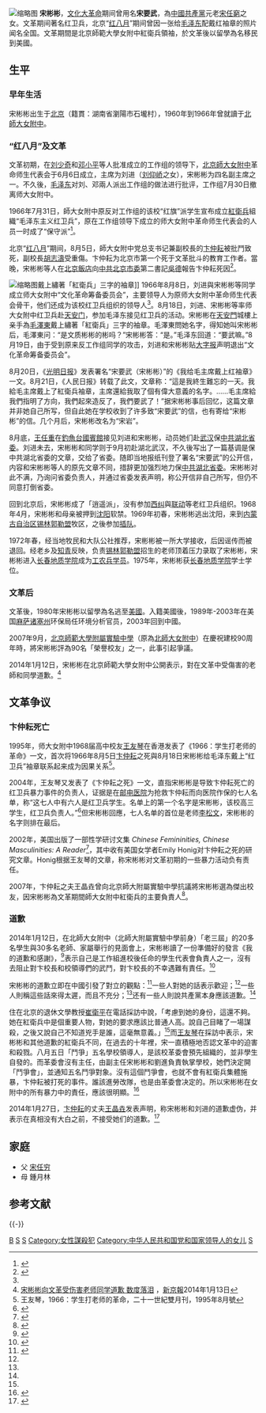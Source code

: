 [[File:Song_binbin.jpg|缩略图]]
'''宋彬彬'''{{BD|1949年|||}}，[[文化大革命|文化大革命]]期间曾用名'''宋要武'''，為[[中國共產黨|中國共產黨]]元老[[宋任窮|宋任窮]]之女。文革期间著名红卫兵，北京“[[红八月|红八月]]”期间曾因一张给[[毛泽东|毛泽东]]配戴红袖章的照片闻名全国。文革期間是北京師範大學女附中紅衛兵領袖，於文革後以留學為名移民到美國。

==生平==

=== 早年生活 ===
宋彬彬出生于[[北京|北京]]（籍貫：湖南省瀏陽市石壠村），1960年到1966年曾就讀于[[北京师范大学附属实验中学|北師大女附中]]。

=== “红八月”及文革 ===
文革初期，在[[刘少奇|刘少奇]]和[[邓小平|邓小平]]等人批准成立的工作组的领导下，[[北京師大女附中|北京師大女附中]]革命师生代表会于6月6日成立，主席为刘进（[[刘仰峤|刘仰峤]]之女），宋彬彬为四名副主席之一。不久後，[[毛泽东|毛泽东]]对刘、邓兩人派出工作组的做法进行批评，工作组7月30日撤离师大女附中。

1966年7月31日，師大女附中原反对工作组的该校“红旗”派学生宣布成立[[紅衛兵|紅衛兵]]組織“毛泽东主义红卫兵”，原在工作组领导下成立的师大女附中革命师生代表会的人员一时成了“保守派”<ref name="jy">{{Cite web|title=宋彬彬，四十多年来我一直想说的话，记忆2012年第80期|url=http://www.jrjia.com/2012/03/21/2322.shtml|dead-url=yes|access-date=2012-07-05|archive-url=https://web.archive.org/web/20170411071446/http://www.jrjia.com/2012/03/21/2322.shtml|archive-date=2017-04-11}}</ref>。

北京“[[红八月|红八月]]”期间，8月5日，師大女附中党总支书记兼副校長的[[卞仲耘|卞仲耘]]被批鬥致死，副校長[[胡志濤|胡志濤]]受重傷。卞仲耘为北京市第一个死于文革批斗的教育工作者。當晚，宋彬彬等人在[[北京飯店|北京飯店]]向[[中共北京市委|中共北京市委]]第二書記[[吳德|吳德]]報告卞仲耘死因<ref>{{Cite web |url=http://www.newcenturynews.com/Article/lishi/wenge/200808/20080806000236.html |title=张敏，抗议与祭奠：卞仲耘校长文革遇难四十二周年，新世纪新闻网，2008-8-6 |accessdate=2010-05-26 |archive-date=2011-07-31 |archive-url=https://web.archive.org/web/20110731011145/http://www.newcenturynews.com/Article/lishi/wenge/200808/20080806000236.html |dead-url=no }}</ref>{{r|jy}}。

[[File:Songbinbin2.jpg|缩略图]]戴上繡著「紅衛兵」三字的袖章]]
1966年8月8日，刘进與宋彬彬等同学成立师大女附中“文化革命筹备委员会”，主要领导人为原师大女附中革命师生代表会骨干，他们还成为该校红卫兵组织的领导人<ref name=jy/>。8月18日，刘进、宋彬彬等率师大女附中红卫兵赴[[天安门|天安门]]，参加毛泽东接见红卫兵的活动。宋彬彬在[[天安門|天安門]]城樓上亲手為[[毛澤東|毛澤東]]戴上繡著「紅衛兵」三字的袖章。毛澤東問她名字，得知她叫宋彬彬后，毛澤東问：“是文质彬彬的彬吗？”宋彬彬答：“是。”毛泽东回道：“要武嘛。”8月19日，由于受到原来反工作组同学的攻击，刘进和宋彬彬贴[[大字报|大字报]]声明退出“文化革命筹备委员会”{{r|jy}}。

8月20日，《[[光明日报|光明日报]]》发表署名“宋要武（宋彬彬）”的《我给毛主席戴上红袖章》一文。8月21日，《人民日报》转载了此文，文章称：“這是我終生難忘的一天。我給毛主席戴上了紅衛兵袖章，主席還給我取了個有偉大意義的名字。……毛主席給我們指明了方向，我們起來造反了，我們要武了！”据宋彬彬事后回忆，这篇文章并非她自己所写，但自此她在学校收到了许多致“宋要武”的信，也有寄给“宋彬彬”的信。几个月后，宋彬彬改名为“宋岩”{{r|jy}}。

8月底，[[王任重|王任重]]在[[釣魚台國賓館|釣魚台國賓館]]接见刘进和宋彬彬，动员她们赴[[武汉|武汉]]保[[中共湖北省委|中共湖北省委]]。刘进未去，宋彬彬和同学则于9月初赴湖北武汉，不久後写出了一篇基调是保中共湖北省委的文章，交给了省委。随即当地报纸刊登了署名“宋要武”的公开信，内容和宋彬彬等人的原先文章不同，措辞更加强烈地力保[[中共湖北省委|中共湖北省委]]。宋彬彬对此不满，乃询问省委负责人，并通过省委发表声明，称公开信非自己所写，但仍不同意打倒省委{{r|jy}}。

回到北京后，宋彬彬成了「逍遥派」，没有参加[[西纠|西纠]]與[[联动|联动]]等老红卫兵组织。1968年4月，宋彬彬和母亲被押到[[沈阳|沈阳]]软禁。1969年初春，宋彬彬逃出沈阳，来到[[内蒙古自治区|内蒙古自治区]][[锡林郭勒盟|锡林郭勒盟]]牧区，之後参加[[上山下乡运动|插队]]。

1972年春，经当地牧民和大队公社推荐，宋彬彬被一所大学接收，后因谣传而被退回。经老乡及[[知青|知青]]反映，负责[[锡林郭勒盟|锡林郭勒盟]]招生的老师顶着压力录取了宋彬彬，宋彬彬进入[[长春地质学院|长春地质学院]]成为[[工农兵学员|工农兵学员]]{{r|jy}}。1975年，宋彬彬获[[长春地质学院|长春地质学院]]学士学位。

=== 文革后 ===

文革後，1980年宋彬彬以留學為名逃至[[美国|美國]]。入籍美國後，1989年-2003年在美国[[麻薩諸塞州|麻萨诸塞州]]环保局任环境分析官员，2003年回到中國。

2007年9月，[[北京師範大學附屬實驗中學|北京師範大學附屬實驗中學]]（原為[[北師大女附中|北師大女附中]]）在慶祝建校90周年時，將宋彬彬評為90名「榮譽校友」之一，此事引起爭議{{r|jy}}。

2014年1月12日，宋彬彬在北京師範大學女附中公開表示，對在文革中受傷害的老師和同學道歉。<ref>[http://epaper.bjnews.com.cn/html/2014-01/13/content_489922.htm 宋彬彬向文革受伤害老师同学道歉 数度落泪] {{Wayback|url=http://epaper.bjnews.com.cn/html/2014-01/13/content_489922.htm |date=20140113220714 }}，[[新京報|新京報]]2014年1月13日</ref>

==文革争议==
===卞仲耘死亡===
1995年，师大女附中1968届高中校友[[王友琴|王友琴]]在香港发表了《1966：学生打老师的革命》一文，首次将1966年8月5日[[卞仲耘|卞仲耘]]之死與8月18日宋彬彬给毛泽东戴上“红卫兵”袖章联系起来成为因果关系<ref>王友琴，1966：学生打老师的革命，二十一世紀雙月刊，1995年8月號</ref>{{r|jy}}。

2004年，王友琴又发表了《卞仲耘之死》一文，直指宋彬彬是导致卞仲耘死亡的红卫兵暴力事件的负责人，证据是在[[邮电医院|邮电医院]]为抢救卞仲耘而向医院作保的七人名单，称“这七人中有六人是红卫兵学生。名单上的第一个名字是宋彬彬，该校高三学生，红卫兵负责人。”<ref>{{cite book |author=王友琴 | title=文革受难者|location=香港 | publisher=开放出版社 | date=2004年 |isbn=9789627934127 | pages=第33-58页}}</ref>但宋彬彬回應，七人名单的首位是老师[[李松文|李松文]]，宋彬彬的名字则排在最后{{r|jy}}。

2002年，美国出版了一部性学研讨文集 ''Chinese Femininities, Chinese Masculinities: A Reader''<ref>{{cite book|author1=Susan Brownell|author2=Jeffrey N. Wasserstrom|title=''Chinese Femininities, Chinese Masculinities: A Reader''|url=http://books.google.com/books?id=0WLLugOABZsC|date=1 January 2002|publisher=University of California Press|isbn=978-0-520-21103-2|pages=255-268|access-date=2014-01-31|archive-date=2014-06-27|archive-url=https://web.archive.org/web/20140627073243/http://books.google.com/books?id=0WLLugOABZsC|dead-url=no}}</ref>，其中收有美国女学者Emily Honig对卞仲耘之死的研究文章。Honig根据王友琴的文章，称宋彬彬对文革初期的一些暴力活动负有责任。

2007年，卞仲耘之夫王晶垚曾向北京師大附屬實驗中學抗議將宋彬彬選為傑出校友，因宋彬彬為文革期間師大女附中紅衛兵的主要負責人<ref>{{Cite web |url=http://www.newcenturynews.com/Article/lishi/wenge/200808/20080806000236.html |title=抗议与祭奠：卞仲耘校长文革遇难四十二周年 |accessdate=2010-05-26 |archive-date=2011-07-31 |archive-url=https://web.archive.org/web/20110731011145/http://www.newcenturynews.com/Article/lishi/wenge/200808/20080806000236.html |dead-url=no }}</ref>。

=== 道歉 ===
2014年1月12日，在北師大女附中（北師大附屬實驗中學前身）「老三屆」的20多名學生與30多名老師、家屬舉行的見面會上，宋彬彬讀了一份準備好的發言《我的道歉和感謝》，<ref>{{Cite news | url=http://news.sohu.com/20140113/n393382704.shtml | title=宋任窮之女向文革中受傷害師生道歉 數度落淚 | author1=朱柳笛 | author2=張寒 | work=新京報 | publisher=搜狐 | accessdate=2014-01-25 | archive-date=2014-01-22 | archive-url=https://web.archive.org/web/20140122174452/http://news.sohu.com/20140113/n393382704.shtml | dead-url=no }}</ref>表示自己是工作組進校後任命的學生代表會負責人之一，沒有去阻止對卞校長和校領導們的武鬥，對卞校長的不幸遇難有責任。<ref>{{Cite web|url=http://www.21ccom.net/articles/rwcq/article_2014011398797.html|title=《我的道歉和感謝》|author=宋彬彬|publisher=[[共識網|共識網]]|date=2014年1月13日|archiveurl=https://web.archive.org/web/20160305215248/http://www.21ccom.net/articles/rwcq/article_2014011398797.html|archivedate=2016-03-05|deadurl=yes|access-date=2014-01-25}}</ref>

宋彬彬的道歉立即在中國引發了對立的觀點：<ref name="紐約時報">{{Cite news | url=http://cn.nytimes.com/china/20140114/c14apology/ | title=宋彬彬為文革中校長被打致死道歉 | author=儲百亮 | date=2014年1月14日 | publisher=[[紐約時報|紐約時報]] | accessdate=2014年1月25日 | archive-date=2014年1月18日 | archive-url=https://web.archive.org/web/20140118205645/http://cn.nytimes.com/china/20140114/c14apology/ | dead-url=no }}</ref>一些人對她的話表示歡迎；<ref name="紐約時報"/>一些人則稱這些話來得太遲，而且不充分；<ref name="紐約時報"/>还有一些人則說共產黨本身應該道歉。<ref name="紐約時報"/>

住在北京的退休文學教授[[崔衛平|崔衛平]]在電話採訪中說，「考慮到她的身份，這還不夠。她在紅衛兵中是個重要人物，對她的要求應該比普通人高。說自己目睹了一場謀殺，之後又說自己不知道兇手是誰，這毫無意義。」<ref name="紐約時報"/>而[[王友琴|王友琴]]在採訪中表示，宋彬彬和其他道歉的紅衛兵不同，在過去的十年裡，宋一直積極地否認文革中的迫害和殺戮。八月五日「鬥爭」五名學校領導人，是該校革委會預先組織的，並非學生自發的。而革委會沒有主任，由副主任宋彬彬和劉進負責執掌學校，她們決定開「鬥爭會」，並通知五名鬥爭對象。沒有這個鬥爭會，也就不會有紅衛兵集體施暴，卞仲耘被打死的事件。誰該進勞改隊，也是由革委會决定的。所以宋彬彬在女附中的所有暴力中的責任，應該很明顯。<ref>{{Cite web | url=http://my.cnd.org/modules/wfsection/m.php?articleid=38744 | title=金鐘就宋彬彬對文革作出道歉訪問文革研究者王友琴 | work=《[[开放雜誌|开放雜誌]]》 | issue=2014年2月号 | publisher=华夏快递 | access-date=2014-01-31 | archive-date=2021-05-10 | archive-url=https://web.archive.org/web/20210510035007/http://my.cnd.org/modules/wfsection/m.php?articleid=38744 }}</ref>

2014年1月27日，[[卞仲耘|卞仲耘]]的丈夫[[王晶垚|王晶垚]]发表声明，称宋彬彬和刘进的道歉虚伪，并表示在真相没有大白之前，不接受她们的道歉。<ref>{{Cite web | url=http://www.voachinese.com/content/the-aplogy-from-red-guard-song-binbin-20140114/1829538.html | title=《宋彬彬为文革恶行道歉新动态：遗属声明斥“虚伪”》 | author= | publisher=美国之音 | date=2014年1月30日 | accessdate=2014年2月2日 | archive-date=2014年1月18日 | archive-url=https://web.archive.org/web/20140118022944/http://www.voachinese.com/content/the-aplogy-from-red-guard-song-binbin-20140114/1829538.html | dead-url=no }}</ref>

==家庭==
*父 [[宋任穷|宋任穷]]
*母 鍾月林

== 参考文献 ==
{{Reflist|2}}

{{-}}
{{红卫兵}}

{{DEFAULTSORT:Song宋}}
[[Category:宋姓|B]]
[[Category:北京人|S]]
[[Category:北京红卫兵|S]]
[[Category:女性謀殺犯|Category:女性謀殺犯]]
[[Category:中华人民共和国党和国家领导人的女儿|Category:中华人民共和国党和国家领导人的女儿]]
[[Category:归化美国公民的中华人民共和国人|S]]